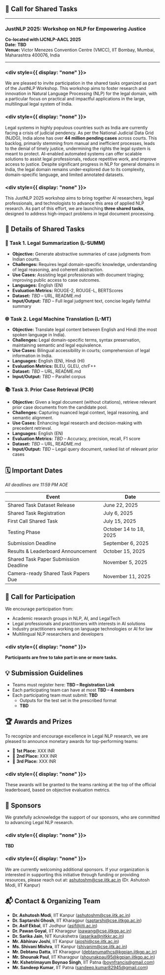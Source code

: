 ## 📢 Call for Shared Tasks

---

### JustNLP 2025: Workshop on NLP for Empowering Justice

**Co-located with IJCNLP-AACL 2025**  
**Date:** **TBD**  
**Venue:** Victor Menezes Convention Centre (VMCC), IIT Bombay, Mumbai, Maharashtra 400076, India

---
### <div style={{ display: "none" }}></div>

We are pleased to invite participation in the shared tasks organized as part of the JustNLP Workshop. This workshop aims to foster research and innovation in Natural Language Processing (NLP) for the legal domain, with a particular focus on practical and impactful applications in the large, multilingual legal system of India.

### <div style={{ display: "none" }}></div>
Legal systems in highly populous countries such as India are currently facing a crisis of judicial pendency. As per the National Judicial Data Grid (NJDG), India alone has over **44 million pending cases** across courts. This backlog, primarily stemming from manual and inefficient processes, leads to the denial of timely justice, undermining the rights the legal system is meant to protect. AI-enabled automated systems can offer scalable solutions to assist legal professionals, reduce repetitive work, and improve access to justice. Despite significant progress in NLP for general domains in India, the legal domain remains under-explored due to its complexity, domain-specific language, and limited annotated datasets.

### <div style={{ display: "none" }}></div>
This JustNLP 2025 workshop aims to bring together AI researchers, legal professionals, and technologists to advance this area of applied NLP research. As part of this effort, we are launching **three shared tasks**, designed to address high-impact problems in legal document processing.


## 🧠 Details of Shared Tasks


### 📝 Task 1. Legal Summarization (L-SUMM)

- **Objective:** Generate abstractive summaries of case judgments from Indian courts.
- **Challenges:** Requires legal domain-specific knowledge, understanding of legal reasoning, and coherent abstraction.
- **Use Cases:** Assisting legal professionals with document triaging; improving public access to case outcomes.
- **Languages:** English (EN)
- **Evaluation Metrics:** ROUGE-2, ROUGE-L, BERTScores
- **Dataset:** *TBD* – URL, README.md
- **Input/Output:** *TBD* – Full legal judgment text, concise legally faithful summary


### 🌐 Task 2. Legal Machine Translation (L-MT)

- **Objective:** Translate legal content between English and Hindi (the most spoken language in India).
- **Challenges:** Legal domain-specific terms, syntax preservation, maintaining semantic and legal equivalence.
- **Use Cases:** Bilingual accessibility in courts; comprehension of legal information in India.
- **Languages:** English (EN), Hindi (HI)
- **Evaluation Metrics:** BLEU, GLEU, chrF++
- **Dataset:** *TBD* – URL, README.md
- **Input/Output:** *TBD* – Parallel corpus



### 📚 Task 3. Prior Case Retrieval (PCR)

- **Objective:** Given a legal document (without citations), retrieve relevant prior case documents from the candidate pool.
- **Challenges:** Capturing nuanced legal context, legal reasoning, and semantic alignment.
- **Use Cases:** Enhancing legal research and decision-making with precedent retrieval.
- **Languages:** English (EN)
- **Evaluation Metrics:** *TBD* – Accuracy, precision, recall, F1 score
- **Dataset:** *TBD* – URL, README.md
- **Input/Output:** *TBD* – Legal query document, ranked list of relevant prior cases



## 🗓 Important Dates

_All deadlines are 11:59 PM AOE_

| Event                                   | Date                       |
|------------------------------------------|----------------------------|
| Shared Task Dataset Release              | June 22, 2025              |
| Shared Task Registration                 | July 6, 2025               |
| First Call Shared Task                   | July 15, 2025              |
| Testing Phase                            | October 14 to 18, 2025     |
| Submission Deadline                      | September 6, 2025          |
| Results & Leaderboard Announcement       | October 15, 2025           |
| Shared Task Paper Submission Deadline    | November 5, 2025           |
| Camera-ready Shared Task Papers Due      | November 11, 2025          |



## 👥 Call for Participation

We encourage participation from:

- Academic research groups in NLP, AI, and LegalTech
- Legal professionals and practitioners with interests in AI solutions
- Industry practitioners working on language technologies or AI for law
- Multilingual NLP researchers and developers

### <div style={{ display: "none" }}></div>
**Participants are free to take part in one or more tasks.**



## 💡 Submission Guidelines

- Teams must register here: **TBD – Registration Link**
- Each participating team can have at most **TBD – 4 members**
- Each participating team must submit: **TBD**
  - Outputs for the test set in the prescribed format
  - **TBD**



## 🏆 Awards and Prizes

To recognize and encourage excellence in Legal NLP research, we are pleased to announce monetary awards for top-performing teams:

- 🥇 **1st Place:** XXX INR
- 🥈 **2nd Place:** XXX INR
- 🥉 **3rd Place:** XXX INR

### <div style={{ display: "none" }}></div>
These awards will be granted to the teams ranking at the top of the official leaderboard, based on objective evaluation metrics.



## 🤝 Sponsors

We gratefully acknowledge the support of our sponsors, who are committed to advancing Legal NLP research.

### <div style={{ display: "none" }}></div>
**TBD**

### <div style={{ display: "none" }}></div>
We are currently welcoming additional sponsors. If your organization is interested in supporting this initiative through funding or providing resources, please reach out at:  [ashutoshm@cse.iitk.ac.in](mailto:ashutoshm@cse.iitk.ac.in) (Dr. Ashutosh Modi, IIT Kanpur)



## 📬 Contact & Organizing Team

- **Dr. Ashutosh Modi**, IIT Kanpur ([ashutoshm@cse.iitk.ac.in](mailto:ashutoshm@cse.iitk.ac.in))
- **Dr. Saptarshi Ghosh**, IIT Kharagpur ([saptarshi@cse.iitkgp.ac.in](mailto:saptarshi@cse.iitkgp.ac.in))
- **Dr. Asif Ekbal**, IIT Jodhpur ([asif@iitj.ac.in](mailto:asif@iitj.ac.in))
- **Dr. Pawan Goyal**, IIT Kharagpur ([pawang@cse.iitkgp.ac.in](mailto:pawang@cse.iitkgp.ac.in))
- **Dr. Sarika Jain**, NIT Kurukshetra ([jasarika@nitkkr.ac.in](mailto:jasarika@nitkkr.ac.in))
- **Mr. Abhinav Joshi**, IIT Kanpur ([ajoshi@cse.iitk.ac.in](mailto:ajoshi@cse.iitk.ac.in))
- **Ms. Shivani Mishra**, IIT Kanpur ([shivanim@cse.iitk.ac.in](mailto:shivanim@cse.iitk.ac.in))
- **Mr. Debtanu Datta**, IIT Kharagpur ([debtanumathcs@kgpian.iitkgp.ac.in](mailto:debtanumathcs@kgpian.iitkgp.ac.in))
- **Mr. Shounak Paul**, IIT Kharagpur ([shounakpaul95@kgpian.iitkgp.ac.in](mailto:shounakpaul95@kgpian.iitkgp.ac.in))
- **Mr. Kshetrimayum Boynao Singh**, IIT Patna ([boynfrancis@gmail.com](mailto:boynfrancis@gmail.com))
- **Mr. Sandeep Kumar**, IIT Patna ([sandeep.kumar82945@gmail.com](mailto:sandeep.kumar82945@gmail.com))

